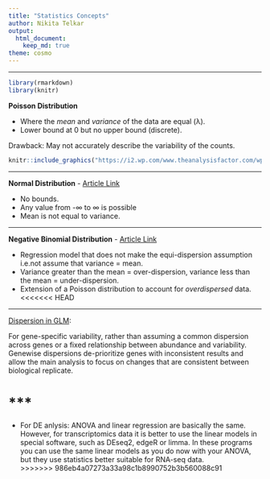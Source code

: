 ```yaml
---
title: "Statistics Concepts" 
author: Nikita Telkar 
output: 
  html_document:
    keep_md: true
theme: cosmo 
---   
```


***  

```r
library(rmarkdown)
library(knitr)
```


**Poisson Distribution**  

+ Where the *mean* and *variance* of the data are equal (λ).  
+ Lower bound at 0 but no upper bound (discrete).  

Drawback: May not accurately describe the variability of the counts.  

```r
knitr::include_graphics("https://i2.wp.com/www.theanalysisfactor.com/wp-content/uploads/2015/03/poisson.gif?resize=642%2C481")

```


***

**Normal Distribution** - [Article Link](https://www.theanalysisfactor.com/differences-between-normal-and-poisson-distributions/#:~:text=One%20difference%20is%20that%20in,t%20quite%20behave%20the%20same.)  

+ No bounds.  
+ Any value from -∞ to ∞ is possible  
+ Mean is not equal to variance.  

***

**Negative Binomial Distribution** -  [Article Link](https://towardsdatascience.com/negative-binomial-regression-f99031bb25b4)   

+ Regression model that does not make the equi-dispersion assumption i.e.not assume that variance = mean.  
+ Variance greater than the mean = over-dispersion, variance less than the mean = under-dispersion.  
+ Extension of a Poisson distribution to account for *overdispersed* data.  
<<<<<<< HEAD

***  

[Dispersion in GLM](https://pubmed.ncbi.nlm.nih.gov/22287627/):

For gene-specific variability, rather than assuming a common dispersion across genes or a fixed relationship between abundance and variability. Genewise dispersions de-prioritize genes with inconsistent results and allow the main analysis to focus on changes that are consistent between biological replicate.  

***
=======
+ For DE anlysis: ANOVA and linear regression are basically the same. However, for transcriptomics data it is better to use the linear models in special software, such as DEseq2, edgeR or limma. In these programs you can use the same linear models as you do now with your ANOVA, but they use statistics better suitable for RNA-seq data.  
>>>>>>> 986eb4a07273a33a98c1b8990752b3b560088c91









